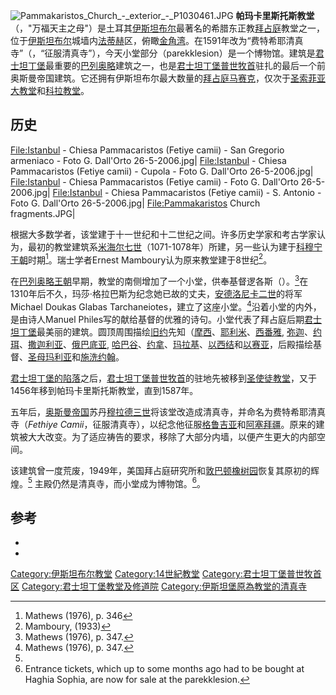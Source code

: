 {{coord|41|01|45|N|28|56|47|E|display=title|region:TR-34_type:landmark_source:dewiki}}
[[File:Pammakaristos_Church_-_exterior_-_P1030461.JPG|thumb]]
'''帕玛卡里斯托斯教堂'''（{{lang-el|{{lang|grc|Θεοτόκος ἡ Παμμακάριστος}}}}，"万福天主之母"）是土耳其[[伊斯坦布尔|伊斯坦布尔]]最著名的希腊东正教[[东正教|拜占庭]]教堂之一，位于[[伊斯坦布尔|伊斯坦布尔]]城墙内[[法蒂赫|法蒂赫]]区，俯瞰[[金角湾|金角湾]]。在1591年改为“费特希耶清真寺”（{{lang-tr|Fethiye Camii}}，“征服清真寺”），今天小堂部分（parekklesion）是一个博物馆。建筑是[[君士坦丁堡|君士坦丁堡]]最重要的[[巴列奥略王朝|巴列奥略]]建筑之一，也是[[君士坦丁堡普世牧首|君士坦丁堡普世牧首]]驻扎的最后一个前奥斯曼帝国建筑。它还拥有伊斯坦布尔最大数量的[[拜占庭帝国|拜占庭]][[马赛克|马赛克]]，仅次于[[圣索菲亚大教堂|圣索菲亚大教堂]]和[[科拉教堂|科拉教堂]]。

==历史==
<gallery>
File:Istanbul - Chiesa Pammacaristos (Fetiye camii) - San Gregorio armeniaco - Foto G. Dall'Orto 26-5-2006.jpg|
File:Istanbul - Chiesa Pammacaristos (Fetiye camii) - Cupola - Foto G. Dall'Orto 26-5-2006.jpg|
File:Istanbul - Chiesa Pammacaristos (Fetiye camii) - Foto G. Dall'Orto 26-5-2006.jpg|
File:Istanbul - Chiesa Pammacaristos (Fetiye camii) - S. Antonio - Foto G. Dall'Orto 26-5-2006.jpg|
File:Pammakaristos Church fragments.JPG|
</gallery>

根据大多数学者，该堂建于十一世纪和十二世纪之间。许多历史学家和考古学家认为，最初的教堂建筑系[[米海尔七世|米海尔七世]]（1071-1078年）所建，另一些认为建于[[科穆宁王朝|科穆宁王朝]]时期<ref name=ma346>Mathews (1976), p. 346</ref>。瑞士学者Ernest Mamboury认为原来教堂建于8世纪<ref>Mamboury, (1933)</ref>。

在[[巴列奥略王朝|巴列奥略王朝]]早期，教堂的南侧增加了一个小堂，供奉基督逻各斯（{{lang-el|Christos ho Logos}}）。<ref>Mathews (1976), p. 347.</ref>在1310年后不久，玛莎·格拉巴斯为纪念她已故的丈夫，[[安德洛尼卡二世|安德洛尼卡二世]]的将军Michael Doukas Glabas Tarchaneiotes，建立了这座小堂。<ref name=ma347>Mathews (1976), p. 347.</ref>沿着小堂的内外，是由诗人Manuel Philes写的献给基督的优雅的诗句。小堂代表了拜占庭后期[[君士坦丁堡|君士坦丁堡]]最美丽的建筑。圆顶周围描绘[[旧约|旧约]]先知（[[摩西|摩西]]、[[耶利米|耶利米]]、[[西番雅|西番雅]], [[弥迦|弥迦]]、[[约珥|约珥]]、[[撒迦利亚|撒迦利亚]]、[[俄巴底亚|俄巴底亚]], [[哈巴谷|哈巴谷]]、[[约拿|约拿]]、[[玛拉基|玛拉基]]、[[以西结|以西结]]和[[以赛亚|以赛亚]]，后殿描绘基督、[[圣母玛利亚|圣母玛利亚]]和[[施洗约翰|施洗约翰]]。

[[君士坦丁堡的陷落|君士坦丁堡的陷落]]之后，[[君士坦丁堡普世牧首|君士坦丁堡普世牧首]]的驻地先被移到[[圣使徒教堂|圣使徒教堂]]，又于1456年移到帕玛卡里斯托斯教堂，直到1587年。

五年后，[[奥斯曼帝国|奥斯曼帝国]]苏丹[[穆拉德三世|穆拉德三世]]将该堂改造成清真寺，并命名为费特希耶清真寺（''Fethiye Camii''，征服清真寺），以纪念他征服[[格鲁吉亚|格鲁吉亚]]和[[阿塞拜疆|阿塞拜疆]]。原来的建筑被大大改变。为了适应祷告的要求，移除了大部分内墙，以便产生更大的内部空间。

该建筑曾一度荒废，1949年，美国拜占庭研究所和[[敦巴顿橡树园|敦巴顿橡树园]]恢复其原初的辉煌。<ref name=ma346/> 主殿仍然是清真寺，而小堂成为博物馆。<ref>Entrance tickets, which up to some months ago had to be bought at Haghia Sophia, are now for sale at the parekklesion.</ref>。

==参考==
{{reflist}}
*{{cite book | author=Ernest Mamboury | title=Byzance - Constantinople - Istanbul | publisher=Milli Neşriyat Yurdu | location=Istanbul | language=fr | edition=3 | year=1933}}
*{{cite book | author=Thomas F.Mathews | title=The Byzantine Churches of Istanbul: A Photographic Survey | publisher=Pennsylvania State University Press | location = University Park
 | year=1976 | isbn=0-271-01210-2}}
[[Category:伊斯坦布尔教堂|Category:伊斯坦布尔教堂]]
[[Category:14世紀教堂|Category:14世紀教堂]]
[[Category:君士坦丁堡普世牧首区|Category:君士坦丁堡普世牧首区]]
[[Category:君士坦丁堡教堂及修道院|Category:君士坦丁堡教堂及修道院]]
[[Category:伊斯坦堡原為教堂的清真寺|Category:伊斯坦堡原為教堂的清真寺]]